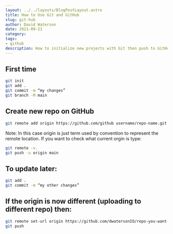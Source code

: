 ```yaml
---
layout: ../../layouts/BlogPostLayout.astro
title: How to Use Git and GitHub
slug: git-hub
author: David Waterson
date: 2021-09-21
category:
tags:
- github
description: How to initialize new projects with Git then push to GitHub repo.  
---
```


## First time


```bash
git init
git add .
git commit -m “my changes”
git branch -M main
```

## Create new repo on GitHub

```bash
git remote add origin https://github.com/github username/repo-name.git
```

Note: In this case origin is just term used by convention to represent the remote location.
If you want to check what current orgin is type:

```bash
git remote -v.
git push -u origin main
```

## To update later:

```bash
git add .
git commit -m “my other changes”
```

## If the origin is now different (uploading to different repo) then:

```bash
git remote set-url origin https://github.com/dwatersonIO/repo-you-want-name.git
git push
```

